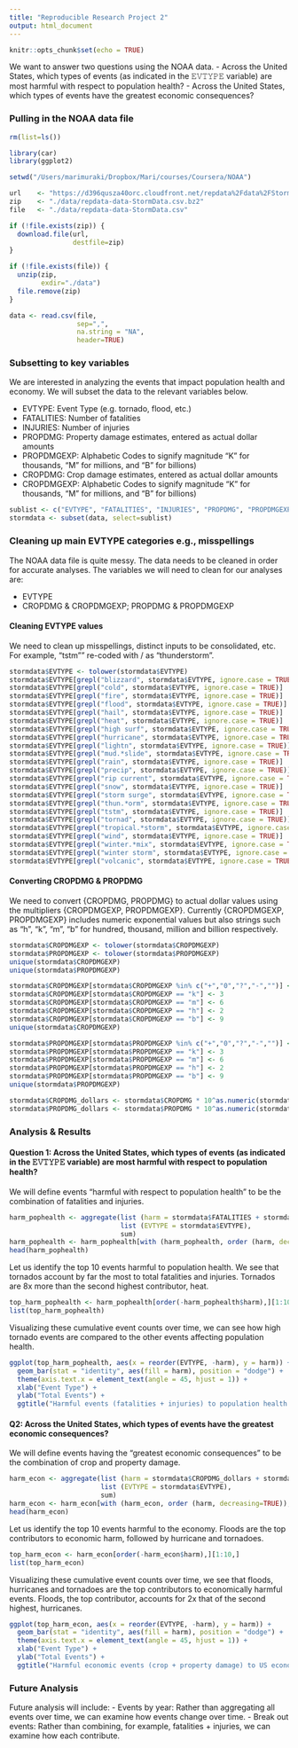 ```yaml
---
title: "Reproducible Research Project 2"
output: html_document
---
```


```r
knitr::opts_chunk$set(echo = TRUE)
```

We want to answer two questions using the NOAA data.
- Across the United States, which types of events (as indicated in the 𝙴𝚅𝚃𝚈𝙿𝙴 variable) are most harmful with respect to population health?
- Across the United States, which types of events have the greatest economic consequences?

### Pulling in the NOAA data file
```r
rm(list=ls())

library(car)
library(ggplot2)

setwd("/Users/marimuraki/Dropbox/Mari/courses/Coursera/NOAA")

url    <- "https://d396qusza40orc.cloudfront.net/repdata%2Fdata%2FStormData.csv.bz2"
zip    <- "./data/repdata-data-StormData.csv.bz2" 
file   <- "./data/repdata-data-StormData.csv"

if (!file.exists(zip)) {
  download.file(url, 
                destfile=zip)
}

if (!file.exists(file)) {
  unzip(zip, 
        exdir="./data")
  file.remove(zip)
}

data <- read.csv(file, 
                 sep=",",
                 na.string = "NA",
                 header=TRUE)
```

### Subsetting to key variables

We are interested in analyzing the events that impact population health and economy. We will subset the data to the relevant variables below.

- EVTYPE: Event Type (e.g. tornado, flood, etc.)
- FATALITIES: Number of fatalities
- INJURIES: Number of injuries
- PROPDMG: Property damage estimates, entered as actual dollar amounts
- PROPDMGEXP: Alphabetic Codes to signify magnitude “K” for thousands, “M” for millions, and “B” for billions)
- CROPDMG: Crop damage estimates, entered as actual dollar amounts
- CROPDMGEXP: Alphabetic Codes to signify magnitude “K” for thousands, “M” for millions, and “B” for billions)

```r
sublist <- c("EVTYPE", "FATALITIES", "INJURIES", "PROPDMG", "PROPDMGEXP", "CROPDMG", "CROPDMGEXP")
stormdata <- subset(data, select=sublist)
```

### Cleaning up main EVTYPE categories e.g., misspellings

The NOAA data file is quite messy. The data needs to be cleaned in order for accurate analyses. The variables we will need to clean for our analyses are:

- EVTYPE
- CROPDMG & CROPDMGEXP; PROPDMG & PROPDMGEXP

#### Cleaning EVTYPE values

We need to clean up misspellings, distinct inputs to be consolidated, etc. For example, "tstm"" re-coded with / as "thunderstorm".

```r
stormdata$EVTYPE <- tolower(stormdata$EVTYPE)
stormdata$EVTYPE[grepl("blizzard", stormdata$EVTYPE, ignore.case = TRUE)]        <- "blizzard"  
stormdata$EVTYPE[grepl("cold", stormdata$EVTYPE, ignore.case = TRUE)]            <- "cold"  
stormdata$EVTYPE[grepl("fire", stormdata$EVTYPE, ignore.case = TRUE)]            <- "fire"  
stormdata$EVTYPE[grepl("flood", stormdata$EVTYPE, ignore.case = TRUE)]           <- "flood"  
stormdata$EVTYPE[grepl("hail", stormdata$EVTYPE, ignore.case = TRUE)]            <- "hail"  
stormdata$EVTYPE[grepl("heat", stormdata$EVTYPE, ignore.case = TRUE)]            <- "heat"  
stormdata$EVTYPE[grepl("high surf", stormdata$EVTYPE, ignore.case = TRUE)]       <- "high surf"
stormdata$EVTYPE[grepl("hurricane", stormdata$EVTYPE, ignore.case = TRUE)]       <- "hurricane"  
stormdata$EVTYPE[grepl("lightn", stormdata$EVTYPE, ignore.case = TRUE)]          <- "lightning"  
stormdata$EVTYPE[grepl("mud.*slide", stormdata$EVTYPE, ignore.case = TRUE)]      <- "mudslide"  
stormdata$EVTYPE[grepl("rain", stormdata$EVTYPE, ignore.case = TRUE)]            <- "rain"  
stormdata$EVTYPE[grepl("precip", stormdata$EVTYPE, ignore.case = TRUE)]          <- "rain"  
stormdata$EVTYPE[grepl("rip current", stormdata$EVTYPE, ignore.case = TRUE)]     <- "rip current"
stormdata$EVTYPE[grepl("snow", stormdata$EVTYPE, ignore.case = TRUE)]            <- "snow"  
stormdata$EVTYPE[grepl("storm surge", stormdata$EVTYPE, ignore.case = TRUE)]     <- "storm surge"  
stormdata$EVTYPE[grepl("thun.*orm", stormdata$EVTYPE, ignore.case = TRUE)]       <- "thunderstorm"  
stormdata$EVTYPE[grepl("tstm", stormdata$EVTYPE, ignore.case = TRUE)]            <- "thunderstorm"  
stormdata$EVTYPE[grepl("tornad", stormdata$EVTYPE, ignore.case = TRUE)]          <- "tornado"  
stormdata$EVTYPE[grepl("tropical.*storm", stormdata$EVTYPE, ignore.case = TRUE)] <- "tropical storm"  
stormdata$EVTYPE[grepl("wind", stormdata$EVTYPE, ignore.case = TRUE)]            <- "wind"  
stormdata$EVTYPE[grepl("winter.*mix", stormdata$EVTYPE, ignore.case = TRUE)]     <- "winter mix"
stormdata$EVTYPE[grepl("winter storm", stormdata$EVTYPE, ignore.case = TRUE)]    <- "winter storm"  
stormdata$EVTYPE[grepl("volcanic", stormdata$EVTYPE, ignore.case = TRUE)]        <- "volcanic"  
```

#### Converting CROPDMG & PROPDMG

We need to convert {CROPDMG, PROPDMG} to actual dollar values using the multipliers {CROPDMGEXP, PROPDMGEXP}. Currently {CROPDMGEXP, PROPDMGEXP} includes numeric exponential values but also strings such as "h", "k", "m", "b" for hundred, thousand, million and billion respectively.

```r
stormdata$CROPDMGEXP <- tolower(stormdata$CROPDMGEXP)
stormdata$PROPDMGEXP <- tolower(stormdata$PROPDMGEXP)
unique(stormdata$CROPDMGEXP)
unique(stormdata$PROPDMGEXP)

stormdata$CROPDMGEXP[stormdata$CROPDMGEXP %in% c("+","0","?","-","")] <- 0
stormdata$CROPDMGEXP[stormdata$CROPDMGEXP == "k"] <- 3
stormdata$CROPDMGEXP[stormdata$CROPDMGEXP == "m"] <- 6
stormdata$CROPDMGEXP[stormdata$CROPDMGEXP == "h"] <- 2
stormdata$CROPDMGEXP[stormdata$CROPDMGEXP == "b"] <- 9
unique(stormdata$CROPDMGEXP)

stormdata$PROPDMGEXP[stormdata$PROPDMGEXP %in% c("+","0","?","-","")] <- 0
stormdata$PROPDMGEXP[stormdata$PROPDMGEXP == "k"] <- 3
stormdata$PROPDMGEXP[stormdata$PROPDMGEXP == "m"] <- 6
stormdata$PROPDMGEXP[stormdata$PROPDMGEXP == "h"] <- 2
stormdata$PROPDMGEXP[stormdata$PROPDMGEXP == "b"] <- 9
unique(stormdata$PROPDMGEXP)

stormdata$CROPDMG_dollars <- stormdata$CROPDMG * 10^as.numeric(stormdata$CROPDMGEX) 
stormdata$PROPDMG_dollars <- stormdata$PROPDMG * 10^as.numeric(stormdata$PROPDMGEX)
```

### Analysis & Results

#### Question 1: Across the United States, which types of events (as indicated in the 𝙴𝚅𝚃𝚈𝙿𝙴 variable) are most harmful with respect to population health?

We will define events "harmful with respect to population health" to be the combination of fatalities and injuries.

```r
harm_pophealth <- aggregate(list (harm = stormdata$FATALITIES + stormdata$INJURIES),
                            list (EVTYPE = stormdata$EVTYPE),
                            sum)
harm_pophealth <- harm_pophealth[with (harm_pophealth, order (harm, decreasing=TRUE)),]
head(harm_pophealth)
```

Let us identify the top 10 events harmful to population health. We see that tornados account by far the most to total fatalities and injuries. Tornados are 8x more than the second highest contributor, heat.

```r
top_harm_pophealth <- harm_pophealth[order(-harm_pophealth$harm),][1:10,]
list(top_harm_pophealth)
```

Visualizing these cumulative event counts over time, we can see how high tornado events are compared to the other events affecting population health.

```r
ggplot(top_harm_pophealth, aes(x = reorder(EVTYPE, -harm), y = harm)) + 
  geom_bar(stat = "identity", aes(fill = harm), position = "dodge") + 
  theme(axis.text.x = element_text(angle = 45, hjust = 1)) + 
  xlab("Event Type") +
  ylab("Total Events") + 
  ggtitle("Harmful events (fatalities + injuries) to population health in USA")
```

#### Q2: Across the United States, which types of events have the greatest economic consequences?

We will define events having the "greatest economic consequences" to be the combination of crop and property damage.

```r
harm_econ <- aggregate(list (harm = stormdata$CROPDMG_dollars + stormdata$PROPDMG_dollars),
                       list (EVTYPE = stormdata$EVTYPE),
                       sum)
harm_econ <- harm_econ[with (harm_econ, order (harm, decreasing=TRUE)),]
head(harm_econ)
```

Let us identify the top 10 events harmful to the economy. Floods are the top contributors to economic harm, followed by hurricane and tornadoes.

```r
top_harm_econ <- harm_econ[order(-harm_econ$harm),][1:10,]
list(top_harm_econ)
```

Visualizing these cumulative event counts over time, we see that floods, hurricanes and tornadoes are the top contributors to economically harmful events. Floods, the top contributor, accounts for 2x that of the second highest, hurricanes.

```r
ggplot(top_harm_econ, aes(x = reorder(EVTYPE, -harm), y = harm)) + 
  geom_bar(stat = "identity", aes(fill = harm), position = "dodge") + 
  theme(axis.text.x = element_text(angle = 45, hjust = 1)) + 
  xlab("Event Type") +
  ylab("Total Events") + 
  ggtitle("Harmful economic events (crop + property damage) to US economy")
```

### Future Analysis
Future analysis will include:
- Events by year: Rather than aggregating all events over time, we can examine how events change over time.
- Break out events: Rather than combining, for example, fatalities + injuries, we can examine how each contribute.
